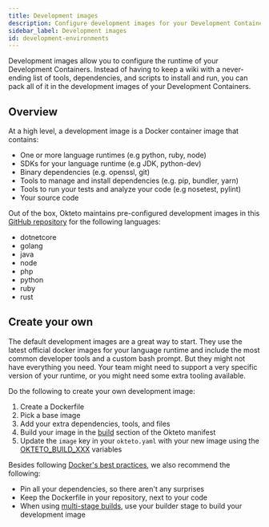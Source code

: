 ```yaml
---
title: Development images
description: Configure development images for your Development Containers
sidebar_label: Development images
id: development-environments
---
```


Development images allow you to configure the runtime of your Development Containers.
Instead of having to keep a wiki with a never-ending list of tools, dependencies, and scripts to install and run, you can pack all of it in the development images of your Development Containers.

## Overview

At a high level, a development image is a Docker container image that contains:

- One or more language runtimes (e.g python, ruby, node)
- SDKs for your language runtime (e.g JDK, python-dev)
- Binary dependencies (e.g. openssl, git)
- Tools to manage and install dependencies (e.g. pip, bundler, yarn)
- Tools to run your tests and analyze your code (e.g nosetest, pylint)
- Your source code

Out of the box, Okteto maintains pre-configured development images in this [GitHub repository](https://github.com/okteto/devenv) for the following languages:

- dotnetcore
- golang
- java
- node
- php
- python
- ruby
- rust

## Create your own

The default development images are a great way to start.
They use the latest official docker images for your language runtime and include the most common developer tools and a custom bash prompt.
But they might not have everything you need. Your team might need to support a very specific version of your runtime, or you might need some extra tooling available.

Do the following to create your own development image:

1. Create a Dockerfile
1. Pick a base image
1. Add your extra dependencies, tools, and files
1. Build your image in the [build](manifest/overview-manifest.mdx#build) section of the Okteto manifest
1. Update the `image` key in your `okteto.yaml` with your new image using the [OKTETO_BUILD_XXX](manifest/okteto-variables.mdx#built-in-environment-variables-for-images-in-okteto-registry) variables

Besides following [Docker's best practices](https://docs.docker.com/develop/develop-images/dockerfile_best-practices/), we also recommend the following:

- Pin all your dependencies, so there aren't any surprises
- Keep the Dockerfile in your repository, next to your code
- When using [multi-stage builds](https://docs.docker.com/develop/develop-images/multistage-build/), use your builder stage to build your development image
